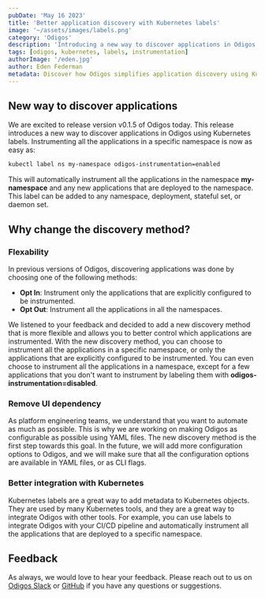 ```yaml
---
pubDate: 'May 16 2023'
title: 'Better application discovery with Kubernetes labels'
image: '~/assets/images/labels.png'
category: 'Odigos'
description: 'Introducing a new way to discover applications in Odigos using Kubernetes labels.'
tags: [odigos, kubernetes, labels, instrumentation]
authorImage: '/eden.jpg'
author: Eden Federman
metadata: Discover how Odigos simplifies application discovery using Kubernetes labels and provides more flexible instrumentation options.
---
```


## New way to discover applications

We are excited to release version v0.1.5 of Odigos today. This release introduces a new way to discover applications in Odigos using Kubernetes labels.
Instrumenting all the applications in a specific namespace is now as easy as:

```bash
kubectl label ns my-namespace odigos-instrumentation=enabled
```

This will automatically instrument all the applications in the namespace **my-namespace** and any new applications that are deployed to the namespace.
This label can be added to any namespace, deployment, stateful set, or daemon set.

## Why change the discovery method?

### Flexability

In previous versions of Odigos, discovering applications was done by choosing one of the following methods:

- **Opt In**: Instrument only the applications that are explicitly configured to be instrumented.
- **Opt Out**: Instrument all the applications in all the namespaces.

We listened to your feedback and decided to add a new discovery method that is more flexible and allows you to better control which applications are instrumented.
With the new discovery method, you can choose to instrument all the applications in a specific namespace, or only the applications that are explicitly configured to be instrumented. You can even choose to instrument all the applications in a namespace, except for a few applications that you don't want to instrument by labeling them with **odigos-instrumentation=disabled**.

### Remove UI dependency

As platform engineering teams, we understand that you want to automate as much as possible. This is why we are working on making Odigos as configurable as possible using YAML files. The new discovery method is the first step towards this goal. In the future, we will add more configuration options to Odigos, and we will make sure that all the configuration options are available in YAML files, or as CLI flags.

### Better integration with Kubernetes

Kubernetes labels are a great way to add metadata to Kubernetes objects. They are used by many Kubernetes tools, and they are a great way to integrate Odigos with other tools. For example, you can use labels to integrate Odigos with your CI/CD pipeline and automatically instrument all the applications that are deployed to a specific namespace.

## Feedback

As always, we would love to hear your feedback. Please reach out to us on [Odigos Slack](https://join.slack.com/t/odigos/shared_invite/zt-1d7egaz29-Rwv2T8kyzc3mWP8qKobz~A) or [GitHub](https://github.com/keyval-dev/odigos/issues) if you have any questions or suggestions.
